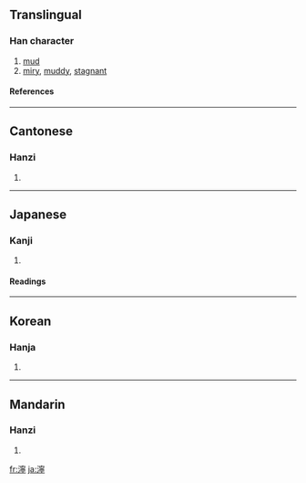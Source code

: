 {{see|泞}}

==Translingual==
===Han character===
{{Han char|rn=85|rad=水|as=14|sn=17|four=3312<sub>1</sub>|canj=水十心弓 (EJPN)}}
# [[mud]]
# [[miry]], [[muddy]], [[stagnant]]
====References====
{{Han ref|kx=0655.270|dkj=18487|dj=1065.230|hdz=31773.090|uh=6FD8|ud=28632|bh=C0D7|bd=49367}}

----
==Cantonese==
===Hanzi===
{{yue-hanzi|jyut=|y=ning6}}
# {{defn|Cantonese}}

----
==Japanese==
===Kanji===
{{ja-kanji|grade=|rs=水14}}
# {{defn|Japanese}} 
====Readings====
{{ja-readings|on=[[ねい]] (nei)|kun=[[ぬかる]] (nukaru)}}

----
==Korean==
===Hanja===
{{ko-hanja|hangeul=녕>영|eumhun=|rv=nyeong>yeong|mr=nyŏng>yŏng|y=nyeng>yeng}}
# {{defn|Korean}}

----
==Mandarin==
===Hanzi===
{{cmn-hanzi|sim=泞|pin=[[nìng]] ([[ning4]])|wg=ning<sup>4</sup>}}
# {{defn|Mandarin}}

[[fr:濘]]
[[ja:濘]]